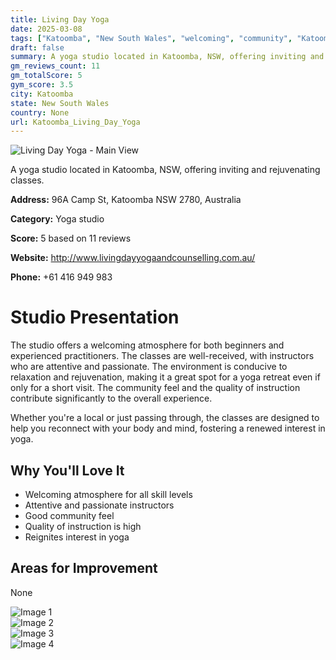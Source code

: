 ```yaml
---
title: Living Day Yoga
date: 2025-03-08
tags: ["Katoomba", "New South Wales", "welcoming", "community", "Katoomba"]  
draft: false
summary: A yoga studio located in Katoomba, NSW, offering inviting and rejuvenating classes.
gm_reviews_count: 11
gm_totalScore: 5
gym_score: 3.5
city: Katoomba
state: New South Wales
country: None
url: Katoomba_Living_Day_Yoga
---
```


<div className="aspect-[16/9] relative my-8">
  <img 
    src="https://lh5.googleusercontent.com/p/AF1QipPbUpGNruj6TMpywJ8_iLYViYd3DtGlUMcKBjnK=w1920-h1080-k-no"
    alt="Living Day Yoga - Main View"
    className="object-cover absolute inset-0 w-full h-full rounded-lg"
  />
</div>

A yoga studio located in Katoomba, NSW, offering inviting and rejuvenating classes.

**Address:** 96A Camp St, Katoomba NSW 2780, Australia

**Category:** Yoga studio

**Score:** 5 based on 11 reviews

**Website:** http://www.livingdayyogaandcounselling.com.au/

**Phone:** +61 416 949 983

# Studio Presentation

The studio offers a welcoming atmosphere for both beginners and experienced practitioners. The classes are well-received, with instructors who are attentive and passionate. The environment is conducive to relaxation and rejuvenation, making it a great spot for a yoga retreat even if only for a short visit. The community feel and the quality of instruction contribute significantly to the overall experience.

Whether you're a local or just passing through, the classes are designed to help you reconnect with your body and mind, fostering a renewed interest in yoga.

## Why You'll Love It

- Welcoming atmosphere for all skill levels
- Attentive and passionate instructors
- Good community feel
- Quality of instruction is high
- Reignites interest in yoga

## Areas for Improvement

None

<div className="grid grid-cols-1 xl:grid-cols-2 gap-4 my-8">
<div className="aspect-[4/3] relative"><img src="https://lh5.googleusercontent.com/p/AF1QipO9d9HT6iTyi9cZ7sWvw7R67oJuJoAyNtEaHM3S=w1920-h1080-k-no" alt="Image 1" className="object-cover absolute inset-0 w-full h-full rounded-lg" /></div>
<div className="aspect-[4/3] relative"><img src="https://lh5.googleusercontent.com/p/AF1QipO0uHgu9OxqR_W-gVpoNY1VyG4B6WXo3CufB9OZ=w1920-h1080-k-no" alt="Image 2" className="object-cover absolute inset-0 w-full h-full rounded-lg" /></div>
<div className="aspect-[4/3] relative"><img src="https://lh5.googleusercontent.com/p/AF1QipOY1bxk0xVUhcshIdwCijd0Ns8chpjyOBZnjDgr=w1920-h1080-k-no" alt="Image 3" className="object-cover absolute inset-0 w-full h-full rounded-lg" /></div>
<div className="aspect-[4/3] relative"><img src="https://lh5.googleusercontent.com/p/AF1QipOlJp4sTgNR4wUC5q6m7t1cAr3zyxdJzRILkjwF=w1920-h1080-k-no" alt="Image 4" className="object-cover absolute inset-0 w-full h-full rounded-lg" /></div>
</div>